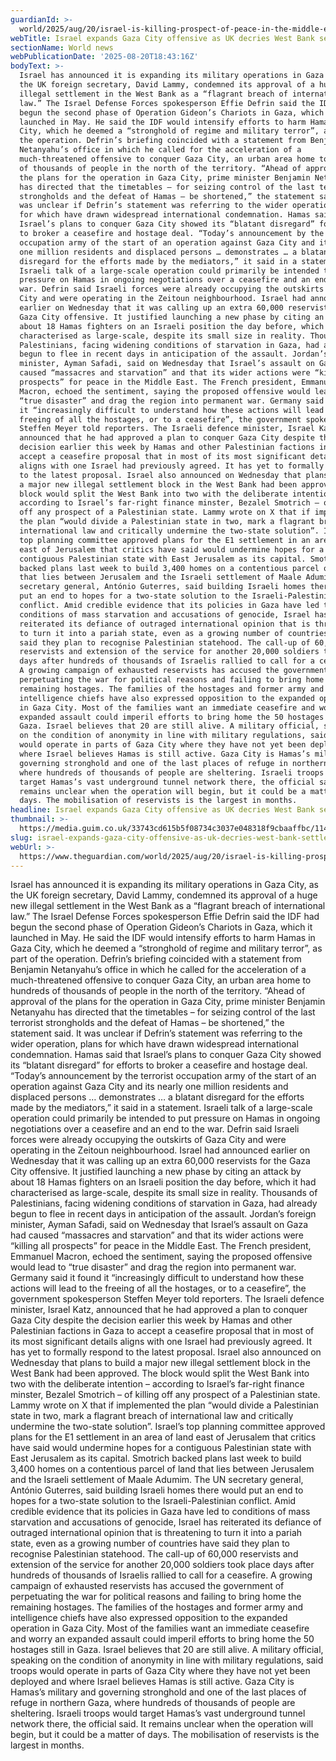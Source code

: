 ```yaml
---
guardianId: >-
  world/2025/aug/20/israel-is-killing-prospect-of-peace-in-the-middle-east-says-jordans-foreign-minister
webTitle: Israel expands Gaza City offensive as UK decries West Bank settlement approval
sectionName: World news
webPublicationDate: '2025-08-20T18:43:16Z'
bodyText: >-
  Israel has announced it is expanding its military operations in Gaza City, as
  the UK foreign secretary, David Lammy, condemned its approval of a huge new
  illegal settlement in the West Bank as a “flagrant breach of international
  law.” The Israel Defense Forces spokesperson Effie Defrin said the IDF had
  begun the second phase of Operation Gideon’s Chariots in Gaza, which it
  launched in May. He said the IDF would intensify efforts to harm Hamas in Gaza
  City, which he deemed a “stronghold of regime and military terror”, as part of
  the operation. Defrin’s briefing coincided with a statement from Benjamin
  Netanyahu’s office in which he called for the acceleration of a
  much-threatened offensive to conquer Gaza City, an urban area home to hundreds
  of thousands of people in the north of the territory. “Ahead of approval of
  the plans for the operation in Gaza City, prime minister Benjamin Netanyahu
  has directed that the timetables – for seizing control of the last terrorist
  strongholds and the defeat of Hamas – be shortened,” the statement said. It
  was unclear if Defrin’s statement was referring to the wider operation, plans
  for which have drawn widespread international condemnation. Hamas said that
  Israel’s plans to conquer Gaza City showed its “blatant disregard” for efforts
  to broker a ceasefire and hostage deal. “Today’s announcement by the terrorist
  occupation army of the start of an operation against Gaza City and its nearly
  one million residents and displaced persons … demonstrates … a blatant
  disregard for the efforts made by the mediators,” it said in a statement.
  Israeli talk of a large-scale operation could primarily be intended to put
  pressure on Hamas in ongoing negotiations over a ceasefire and an end to the
  war. Defrin said Israeli forces were already occupying the outskirts of Gaza
  City and were operating in the Zeitoun neighbourhood. Israel had announced
  earlier on Wednesday that it was calling up an extra 60,000 reservists for the
  Gaza City offensive. It justified launching a new phase by citing an attack by
  about 18 Hamas fighters on an Israeli position the day before, which it had
  characterised as large-scale, despite its small size in reality. Thousands of
  Palestinians, facing widening conditions of starvation in Gaza, had already
  begun to flee in recent days in anticipation of the assault. Jordan’s foreign
  minister, Ayman Safadi, said on Wednesday that Israel’s assault on Gaza had
  caused “massacres and starvation” and that its wider actions were “killing all
  prospects” for peace in the Middle East. The French president, Emmanuel
  Macron, echoed the sentiment, saying the proposed offensive would lead to
  “true disaster” and drag the region into permanent war. Germany said it found
  it “increasingly difficult to understand how these actions will lead to the
  freeing of all the hostages, or to a ceasefire”, the government spokesperson
  Steffen Meyer told reporters. The Israeli defence minister, Israel Katz,
  announced that he had approved a plan to conquer Gaza City despite the
  decision earlier this week by Hamas and other Palestinian factions in Gaza to
  accept a ceasefire proposal that in most of its most significant details
  aligns with one Israel had previously agreed. It has yet to formally respond
  to the latest proposal. Israel also announced on Wednesday that plans to build
  a major new illegal settlement block in the West Bank had been approved. The
  block would split the West Bank into two with the deliberate intention –
  according to Israel’s far-right finance minster, Bezalel Smotrich – of killing
  off any prospect of a Palestinian state. Lammy wrote on X that if implemented
  the plan “would divide a Palestinian state in two, mark a flagrant breach of
  international law and critically undermine the two-state solution”. Israel’s
  top planning committee approved plans for the E1 settlement in an area of land
  east of Jerusalem that critics have said would undermine hopes for a
  contiguous Palestinian state with East Jerusalem as its capital. Smotrich
  backed plans last week to build 3,400 homes on a contentious parcel of land
  that lies between Jerusalem and the Israeli settlement of Maale Adumim. The UN
  secretary general, António Guterres, said building Israeli homes there would
  put an end to hopes for a two-state solution to the Israeli-Palestinian
  conflict. Amid credible evidence that its policies in Gaza have led to
  conditions of mass starvation and accusations of genocide, Israel has
  reiterated its defiance of outraged international opinion that is threatening
  to turn it into a pariah state, even as a growing number of countries have
  said they plan to recognise Palestinian statehood. The call-up of 60,000
  reservists and extension of the service for another 20,000 soldiers took place
  days after hundreds of thousands of Israelis rallied to call for a ceasefire.
  A growing campaign of exhausted reservists has accused the government of
  perpetuating the war for political reasons and failing to bring home the
  remaining hostages. The families of the hostages and former army and
  intelligence chiefs have also expressed opposition to the expanded operation
  in Gaza City. Most of the families want an immediate ceasefire and worry an
  expanded assault could imperil efforts to bring home the 50 hostages still in
  Gaza. Israel believes that 20 are still alive. A military official, speaking
  on the condition of anonymity in line with military regulations, said troops
  would operate in parts of Gaza City where they have not yet been deployed and
  where Israel believes Hamas is still active. Gaza City is Hamas’s military and
  governing stronghold and one of the last places of refuge in northern Gaza,
  where hundreds of thousands of people are sheltering. Israeli troops would
  target Hamas’s vast underground tunnel network there, the official said. It
  remains unclear when the operation will begin, but it could be a matter of
  days. The mobilisation of reservists is the largest in months.
headline: Israel expands Gaza City offensive as UK decries West Bank settlement approval
thumbnail: >-
  https://media.guim.co.uk/33743cd615b5f08734c3037e048318f9cbaaffbc/114_0_2036_1629/500.jpg
slug: israel-expands-gaza-city-offensive-as-uk-decries-west-bank-settlement-approval
webUrl: >-
  https://www.theguardian.com/world/2025/aug/20/israel-is-killing-prospect-of-peace-in-the-middle-east-says-jordans-foreign-minister
---
```

Israel has announced it is expanding its military operations in Gaza City, as the UK foreign secretary, David Lammy, condemned its approval of a huge new illegal settlement in the West Bank as a “flagrant breach of international law.” The Israel Defense Forces spokesperson Effie Defrin said the IDF had begun the second phase of Operation Gideon’s Chariots in Gaza, which it launched in May. He said the IDF would intensify efforts to harm Hamas in Gaza City, which he deemed a “stronghold of regime and military terror”, as part of the operation. Defrin’s briefing coincided with a statement from Benjamin Netanyahu’s office in which he called for the acceleration of a much-threatened offensive to conquer Gaza City, an urban area home to hundreds of thousands of people in the north of the territory. “Ahead of approval of the plans for the operation in Gaza City, prime minister Benjamin Netanyahu has directed that the timetables – for seizing control of the last terrorist strongholds and the defeat of Hamas – be shortened,” the statement said. It was unclear if Defrin’s statement was referring to the wider operation, plans for which have drawn widespread international condemnation. Hamas said that Israel’s plans to conquer Gaza City showed its “blatant disregard” for efforts to broker a ceasefire and hostage deal. “Today’s announcement by the terrorist occupation army of the start of an operation against Gaza City and its nearly one million residents and displaced persons … demonstrates … a blatant disregard for the efforts made by the mediators,” it said in a statement. Israeli talk of a large-scale operation could primarily be intended to put pressure on Hamas in ongoing negotiations over a ceasefire and an end to the war. Defrin said Israeli forces were already occupying the outskirts of Gaza City and were operating in the Zeitoun neighbourhood. Israel had announced earlier on Wednesday that it was calling up an extra 60,000 reservists for the Gaza City offensive. It justified launching a new phase by citing an attack by about 18 Hamas fighters on an Israeli position the day before, which it had characterised as large-scale, despite its small size in reality. Thousands of Palestinians, facing widening conditions of starvation in Gaza, had already begun to flee in recent days in anticipation of the assault. Jordan’s foreign minister, Ayman Safadi, said on Wednesday that Israel’s assault on Gaza had caused “massacres and starvation” and that its wider actions were “killing all prospects” for peace in the Middle East. The French president, Emmanuel Macron, echoed the sentiment, saying the proposed offensive would lead to “true disaster” and drag the region into permanent war. Germany said it found it “increasingly difficult to understand how these actions will lead to the freeing of all the hostages, or to a ceasefire”, the government spokesperson Steffen Meyer told reporters. The Israeli defence minister, Israel Katz, announced that he had approved a plan to conquer Gaza City despite the decision earlier this week by Hamas and other Palestinian factions in Gaza to accept a ceasefire proposal that in most of its most significant details aligns with one Israel had previously agreed. It has yet to formally respond to the latest proposal. Israel also announced on Wednesday that plans to build a major new illegal settlement block in the West Bank had been approved. The block would split the West Bank into two with the deliberate intention – according to Israel’s far-right finance minster, Bezalel Smotrich – of killing off any prospect of a Palestinian state. Lammy wrote on X that if implemented the plan “would divide a Palestinian state in two, mark a flagrant breach of international law and critically undermine the two-state solution”. Israel’s top planning committee approved plans for the E1 settlement in an area of land east of Jerusalem that critics have said would undermine hopes for a contiguous Palestinian state with East Jerusalem as its capital. Smotrich backed plans last week to build 3,400 homes on a contentious parcel of land that lies between Jerusalem and the Israeli settlement of Maale Adumim. The UN secretary general, António Guterres, said building Israeli homes there would put an end to hopes for a two-state solution to the Israeli-Palestinian conflict. Amid credible evidence that its policies in Gaza have led to conditions of mass starvation and accusations of genocide, Israel has reiterated its defiance of outraged international opinion that is threatening to turn it into a pariah state, even as a growing number of countries have said they plan to recognise Palestinian statehood. The call-up of 60,000 reservists and extension of the service for another 20,000 soldiers took place days after hundreds of thousands of Israelis rallied to call for a ceasefire. A growing campaign of exhausted reservists has accused the government of perpetuating the war for political reasons and failing to bring home the remaining hostages. The families of the hostages and former army and intelligence chiefs have also expressed opposition to the expanded operation in Gaza City. Most of the families want an immediate ceasefire and worry an expanded assault could imperil efforts to bring home the 50 hostages still in Gaza. Israel believes that 20 are still alive. A military official, speaking on the condition of anonymity in line with military regulations, said troops would operate in parts of Gaza City where they have not yet been deployed and where Israel believes Hamas is still active. Gaza City is Hamas’s military and governing stronghold and one of the last places of refuge in northern Gaza, where hundreds of thousands of people are sheltering. Israeli troops would target Hamas’s vast underground tunnel network there, the official said. It remains unclear when the operation will begin, but it could be a matter of days. The mobilisation of reservists is the largest in months.
